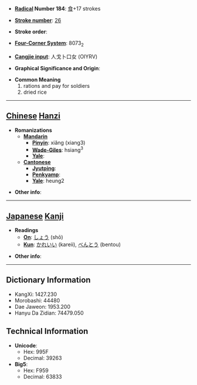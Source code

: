 * '''[[Wiktionary:Chinese radical index| Radical]] Number 184''': [[Wiktionary:Chinese radical index 食|食]]+17 strokes

* '''[[Wiktionary:Chinese total strokes index|Stroke number]]''': [[Wiktionary:Chinese total strokes index 26|26]]

* '''Stroke order''': 

* '''[[Wiktionary:Chinese four corner index|Four-Corner System]]''': 8073<sub>2</sub>

* '''[[Wiktionary:Chinese Cangjie index|Cangjie input]]''': 人戈卜口女 (OIYRV)

* '''Graphical Significance and Origin''': 

* '''Common Meaning'''
*#rations and pay for soldiers
*# dried rice


----

== [[Chinese]] [[Hanzi]] ==

* '''Romanizations'''
** '''[[Mandarin]]'''
*** '''[[Pinyin]]''': xiǎng (xiang3)
*** '''[[Wade-Giles]]''': hsiang<sup>3</sup>
*** '''[[Yale]]''': 
** '''[[Cantonese]]'''
*** '''[[Jyutping]]''':
*** '''[[Penkyamp]]''': 
*** '''[[Yale]]''': heung2

* '''Other info''': 

----

== [[Japanese]] [[Kanji]] ==

* '''Readings'''
** '''[[On]]''': [[しょう]] (shō)
** '''[[Kun]]''': [[かれいい]] (kareii), [[べんとう]] (bentou)

* '''Other info''':  

----

== Dictionary Information ==

* KangXi: 1427.230
* Morobashi: 44480
* Dae Jaweon: 1953.200
* Hanyu Da Zidian: 74479.050

== Technical Information ==

* '''Unicode''':
** Hex: 995F
** Decimal: 39263
* '''Big5''':
** Hex: F959
** Decimal: 63833